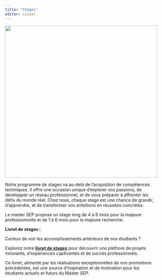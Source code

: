 ```yaml
---
title: "Stages"
editor: visual
---
```


![](images/stage.png){fig-align="center" width="500"}

Notre programme de stages va au-delà de l'acquisition de compétences techniques. Il offre une occasion unique d'explorer vos passions, de développer un réseau professionnel, et de vous préparer à affronter les défis du monde réel. Chez nous, chaque stage est une chance de grandir, d'apprendre, et de transformer vos ambitions en réussites concrètes.

Le master SEP propose un stage long de 4 à 6 mois pour la majeure professionnelle et de 1 à 6 mois pour la majeure recherche.

**Livret de stages :**

Curieux de voir les accomplissements antérieurs de nos étudiants ?

Explorez notre [**livret de stages**](https://livret-des-stages.quarto.pub/livret-des-stage/Administration%20publique.html?fbclid=IwAR1I_iymNk25LY7Sk9HPkrT2Ok85vseb13WNsMMdyA6Y8JRKEWAWGhyogUo) pour découvrir une pléthore de projets innovants, d'expériences captivantes et de succès professionnels.

Ce livret, alimenté par les réalisations exceptionnelles de nos promotions précédentes, est une source d'inspiration et de motivation pour les étudiants actuels et futurs du Master SEP.
